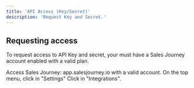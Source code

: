 ```yaml
---
title: 'API Access (Key/Secret)'
description: 'Request Key and Secret.'
---
```


## Requesting access

To request access to API Key and secret, your must have a Sales Journey account
enabled with a valid plan.

<Steps>
  <Step title="First Step">
    Access Sales Journey: app.salesjourney.io with a valid account.
  </Step>
  <Step title="Second Step">
    On the top menu, click in "Settings" <Icon icon="gear" size={32} />

  </Step>
  <Step title="Third Step">
    Click in "Integrations".
  </Step>
</Steps>

